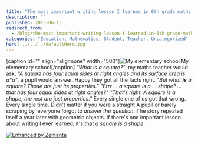 ```yaml
---
title: "The most important writing lesson I learned in 6th grade maths class"
description: ""
published: 2013-06-13
redirect_from:
  - /blog/the-most-important-writing-lesson-i-learned-in-6th-grade-maths-class/swizec/6237
categories: "Education, Mathematics, Student, Teacher, Uncategorized"
hero: ../../../defaultHero.jpg
---
```


\[caption id="" align="alignnone" width="500"]![My elementary school](https://www.filepicker.io/api/file/0H71ZANRNWT3G7eWWJId "My elementary school") My elementary school\[/caption] _"What is a square?"_, my maths teacher would ask. _"A square has four equal sides at right angles and its surface area is a\*a"_, a pupil would answer. Happy they got all the facts right. _"But what **is** a square? Those are just its properties."_ _"Errr ... a square is a ... shape? ... that has four equal sides at right angles?"_ _"That's right. A square is a shape, the rest are just properties."_ Every single one of us got that wrong. Every single time. Didn't matter if you were a straight A pupil or barely scraping by, everyone forgot to _answer the question_. The story repeated itself a year later with geometric objects. If there's one important lesson about writing I ever learned, it's that _a square is a shape_.

[![Enhanced by Zemanta](http://img.zemanta.com/zemified_e.png?x-id=eef63233-86c9-48cf-8906-4153001d674e)](http://www.zemanta.com/?px "Enhanced by Zemanta")
